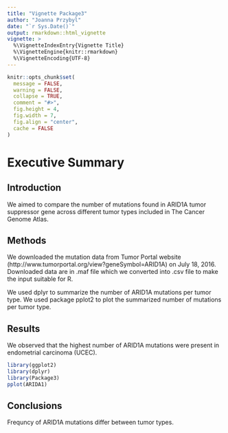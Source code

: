 ```yaml
---
title: "Vignette Package3"
author: "Joanna Przybyl"
date: "`r Sys.Date()`"
output: rmarkdown::html_vignette
vignette: >
  %\VignetteIndexEntry{Vignette Title}
  %\VignetteEngine{knitr::rmarkdown}
  %\VignetteEncoding{UTF-8}
---
```

```r
knitr::opts_chunk$set(
  message = FALSE,
  warning = FALSE,
  collapse = TRUE,
  comment = "#>",
  fig.height = 4,
  fig.width = 7,
  fig.align = "center",
  cache = FALSE
)
```
# Executive Summary

## Introduction

We aimed to compare the number of mutations found in ARID1A tumor suppressor gene across different tumor types included in The Cancer Genome Atlas.

## Methods

We downloaded the mutation data from Tumor Portal website (http://www.tumorportal.org/view?geneSymbol=ARID1A) on July 18, 2016.
Downloaded data are in .maf file which we converted into .csv file to make the input suitable for R.

We used dplyr to summarize the number of ARID1A mutations per tumor type.
We used package pplot2 to plot the summarized number of mutations per tumor type.

## Results

We observed that the highest number of ARID1A mutations were present in endometrial carcinoma (UCEC).

```r
library(ggplot2)
library(dplyr)
library(Package3)
pplot(ARIDA1)
```

## Conclusions

Frequncy of ARID1A mutations differ between tumor types.

